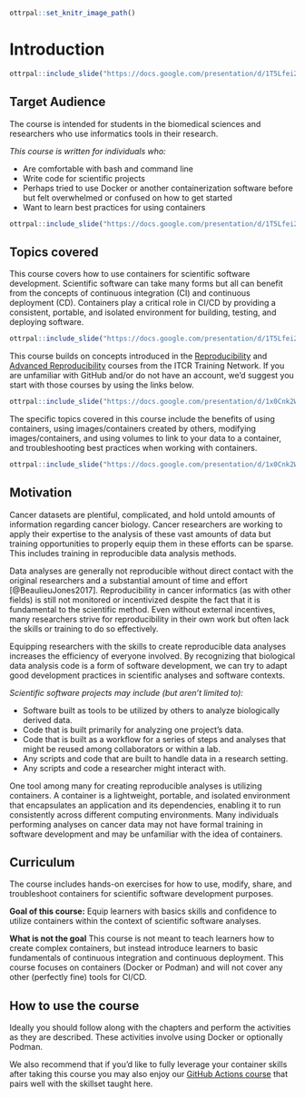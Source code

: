 
```r
ottrpal::set_knitr_image_path()
```

# Introduction

```r
ottrpal::include_slide("https://docs.google.com/presentation/d/1T5Lfei2UVou9b0qaUCrWXmkcIwAao-UcN4pHMPEE4CY/edit#slide=id.p")
```

## Target Audience

The course is intended for students in the biomedical sciences and researchers who use informatics tools in their research.

_This course is written for individuals who:_

- Are comfortable with bash and command line
- Write code for scientific projects
- Perhaps tried to use Docker or another containerization software before but felt overwhelmed or confused on how to get started
- Want to learn best practices for using containers


```r
ottrpal::include_slide("https://docs.google.com/presentation/d/1T5Lfei2UVou9b0qaUCrWXmkcIwAao-UcN4pHMPEE4CY/edit#slide=id.g2942096bb40_0_787")
```

## Topics covered

This course covers how to use containers for scientific software development. Scientific software can take many forms but all can benefit from the concepts of continuous integration (CI) and continuous deployment (CD). Containers play a critical role in CI/CD by providing a consistent, portable, and isolated environment for building, testing, and deploying software.

```r
ottrpal::include_slide("https://docs.google.com/presentation/d/1T5Lfei2UVou9b0qaUCrWXmkcIwAao-UcN4pHMPEE4CY/edit#slide=id.g2942096bb40_0_464")
```

This course builds on concepts introduced in the [Reproducibility](https://jhudatascience.org/Reproducibility_in_Cancer_Informatics/introduction.html) and [Advanced Reproducibility](https://jhudatascience.org/Adv_Reproducibility_in_Cancer_Informatics/introduction.html) courses from the ITCR Training Network. If you are unfamiliar with GitHub and/or do not have an account, we'd suggest you start with those courses by using the links below.

```r
ottrpal::include_slide("https://docs.google.com/presentation/d/1x0Cnk2Wcsg8HYkmXnXo_0PxmYCxAwzVrUQzb8DUDvTA/edit#slide=id.g101867ebdaa_18_0")
```

The specific topics covered in this course include the benefits of using containers, using images/containers created by others, modifying images/containers, and using volumes to link to your data to a container, and troubleshooting best practices when working with containers.

```r
ottrpal::include_slide("https://docs.google.com/presentation/d/1x0Cnk2Wcsg8HYkmXnXo_0PxmYCxAwzVrUQzb8DUDvTA/edit#slide=id.g2ab6f05fef1_0_0")
```

## Motivation

Cancer datasets are plentiful, complicated, and hold untold amounts of information regarding cancer biology. Cancer researchers are working to apply their expertise to the analysis of these vast amounts of data but training opportunities to properly equip them in these efforts can be sparse. This includes training in reproducible data analysis methods.

Data analyses are generally not reproducible without direct contact with the original researchers and a substantial amount of time and effort [@BeaulieuJones2017]. Reproducibility in cancer informatics (as with other fields) is still not monitored or incentivized despite the fact that it is fundamental to the scientific method. Even without external incentives, many researchers strive for reproducibility in their own work but often lack the skills or training to do so effectively.

Equipping researchers with the skills to create reproducible data analyses increases the efficiency of everyone involved. By recognizing that biological data analysis code is a form of software development, we can try to adapt good development practices in scientific analyses and software contexts.

_Scientific software projects may include (but aren't limited to):_

- Software built as tools to be utilized by others to analyze biologically derived data.
- Code that is built primarily for analyzing one project's data.
- Code that is built as a workflow for a series of steps and analyses that might be reused among collaborators or within a lab.
- Any scripts and code that are built to handle data in a research setting.
- Any scripts and code a researcher might interact with.

One tool among many for creating reproducible analyses is utilizing containers. A container is a lightweight, portable, and isolated environment that encapsulates an application and its dependencies, enabling it to run consistently across different computing environments. Many individuals performing analyses on cancer data may not have formal training in software development and may be unfamiliar with the idea of containers.

## Curriculum

The course includes hands-on exercises for how to use, modify, share, and troubleshoot containers for scientific software development purposes.

**Goal of this course:**
Equip learners with basics skills and confidence to utilize containers within the context of scientific software analyses.

**What is not the goal**
This course is not meant to teach learners how to create complex containers, but instead introduce learners to basic fundamentals of continuous integration and continuous deployment. This course focuses on containers (Docker or Podman) and will not cover any other (perfectly fine) tools for CI/CD.

## How to use the course

Ideally you should follow along with the chapters and perform the activities as they are described. These activities involve using Docker or optionally Podman.

We also recommend that if you'd like to fully leverage your container skills after taking this course you may also enjoy our [GitHub Actions course](https://hutchdatascience.org/GitHub_Automation_for_Scientists/) that pairs well with the skillset taught here.
